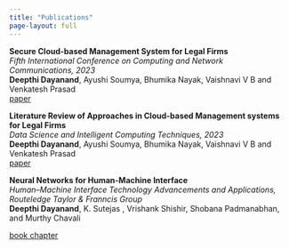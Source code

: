 ```yaml
---
title: "Publications"
page-layout: full
---
```


<!-- > Check out my [Google Scholar](https://scholar.google.com/citations?user=v7O9-RgAAAAJ&hl=en) for a more updated list of publications. <!-->

**Secure Cloud-based Management System for Legal Firms** \
_Fifth International Conference on Computing and Network Communications, 2023_ \
 **Deepthi Dayanand**, Ayushi Soumya, Bhumika Nayak, Vaishnavi V B and Venkatesh Prasad \
<a href="https://link.springer.com/book/9789819745395" type="button" class="btn btn-outline-primary btn-sm">paper</a>


**Literature Review of Approaches in Cloud-based Management systems for Legal Firms**\
_Data Science and Intelligent Computing Techniques, 2023_ \
 **Deepthi Dayanand**, Ayushi Soumya, Bhumika Nayak, Vaishnavi V B and Venkatesh Prasad \
<a href="https://doi.org/10.56155/978-81-955020-2-8-54" type="button" class="btn btn-outline-primary btn-sm">paper</a>




**Neural Networks for Human-Machine Interface** \
_Human–Machine Interface Technology Advancements and Applications, Routeledge Taylor & Franncis Group_ \
**Deepthi Dayanand**, K. Sutejas , Vrishank Shishir, Shobana Padmanabhan, and Murthy Chavali \

<a href="https://www.taylorfrancis.com/chapters/edit/10.1201/9781003326830-1/neural-networks-human%E2%80%93machine-interface-deepthi-dayanand-sutejas-vrishank-shishir-shobana-padmanabhan-murthy-chavali?context=ubx&refId=f9f3dadb-b890-4538-89c2-07c3d8fa87b8" type="button" class="btn btn-outline-primary btn-sm">book chapter</a>


